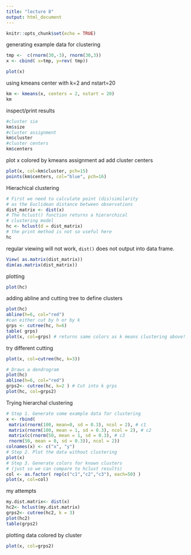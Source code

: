 ---
title: "lecture 8"
output: html_document
---

```{r setup, include=FALSE}
knitr::opts_chunk$set(echo = TRUE)
```

generating example data for clustering
```{r}
tmp <-  c(rnorm(30,-3), rnorm(30,3))
x <- cbind( x=tmp, y=rev( tmp))

plot(x)
```

using kmeans center with k=2 and nstart=20
```{r}
km <- kmeans(x, centers = 2, nstart = 20)
km
```
 inspect/print results
 
```{r}
#cluster sie
km$size
#cluster assignment
km$cluster
#cluster centers
km$centers
```
 plot x colored by kmeans assignment ad add cluster centers
 
```{r}
plot(x, col=km$cluster, pch=15)
points(km$centers, col="blue", pch=16)
```

Hierachical clustering
```{r}
# First we need to calculate point (dis)similarity
# as the Euclidean distance between observations
dist_matrix <- dist(x)
# The hclust() function returns a hierarchical
# clustering model
hc <- hclust(d = dist_matrix)
# the print method is not so useful here
hc 
```
 
regular viewing will not work, `dist()` does not output into data frame. 

```{r}
View( as.matrix(dist_matrix))
dim(as.matrix(dist_matrix))
```

plotting
```{r}
plot(hc)
```

adding abline
and cutting tree to define clusters
```{r}
plot(hc)
abline(h=6, col="red")
#can either cut by h or by k 
grps <- cutree(hc, h=6)
table( grps)
plot(x, col=grps) # returns same colors as k means clustering above!
```


try different cutting

```{r}
plot(x, col=cutree(hc, k=3))
```

```{r}
# Draws a dendrogram
plot(hc)
abline(h=6, col="red")
grps2<- cutree(hc, k=2 ) # Cut into k grps
plot(hc, col=grps2)
```

Trying hierarchal clustering

```{r}
# Step 1. Generate some example data for clustering
x <- rbind(
 matrix(rnorm(100, mean=0, sd = 0.3), ncol = 2), # c1
 matrix(rnorm(100, mean = 1, sd = 0.3), ncol = 2), # c2
 matrix(c(rnorm(50, mean = 1, sd = 0.3), # c3
 rnorm(50, mean = 0, sd = 0.3)), ncol = 2))
colnames(x) <- c("x", "y")
# Step 2. Plot the data without clustering
plot(x)
# Step 3. Generate colors for known clusters
# (just so we can compare to hclust results)
col <- as.factor( rep(c("c1","c2","c3"), each=50) )
plot(x, col=col)

```

my attempts
```{r}
my.dist.matrix<- dist(x)
hc2<- hclust(my.dist.matrix)
grps2<- cutree(hc2, k = 3)
plot(hc2)
table(grps2)

```

plotting data colored by cluster

```{r}
plot(x, col=grps2)
```

